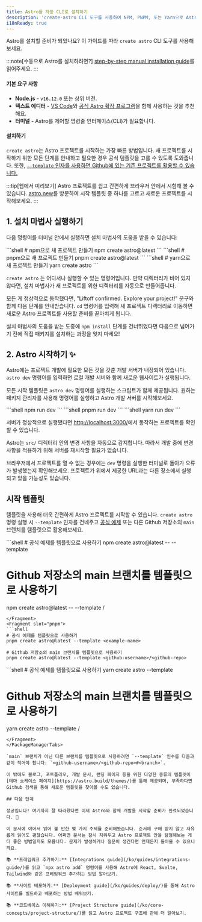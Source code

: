 ```yaml
---
title: Astro를 자동 CLI로 설치하기
description: 'create-astro CLI 도구를 사용하여 NPM, PNPM, 또는 Yarn으로 Astro 설치하기'
i18nReady: true
---
```



Astro를 설치할 준비가 되었나요? 이 가이드를 따라 `create astro` CLI 도구를 사용해보세요.

:::note[수동으로 Astro를 설치하려면?]
[step-by-step manual installation guide](/ko/install/manual/)를 읽어주세요.
:::
#### 기본 요구 사항

- **Node.js** - `v16.12.0` 또는 상위 버전.
- **텍스트 에디터** - [VS Code](https://code.visualstudio.com/)와 [공식 Astro 확장 프로그램](https://marketplace.visualstudio.com/items?itemName=astro-build.astro-vscode)을 함께 사용하는 것을 추천해요.
- **터미널** - Astro를 제어할 명령줄 인터페이스(CLI)가 필요합니다.

#### 설치하기

`create astro`는 Astro 프로젝트를 시작하는 가장 빠른 방법입니다. 새 프로젝트를 시작하기 위한 모든 단계를 안내하고 필요한 경우 공식 템플릿을 고를 수 있도록 도와줍니다. 또한, [`--template` 인자를 사용하면 Github에 있는 기존 프로젝트를 활용할 수 있습니다.](#시작-템플릿)

:::tip[웹에서 미리보기]
Astro 프로젝트를 쉽고 간편하게 브라우저 안에서 시험해 볼 수 있습니다. [astro.new](https://astro.new/)를 방문하여 시작 템플릿 중 하나를 고르고 새로운 프로젝트를 시작해보세요.
:::

## 1. 설치 마법사 실행하기

다음 명령어를 터미널 안에서 실행하면 설치 마법사의 도움을 받을 수 있습니다:

<PackageManagerTabs>
  <Fragment slot="npm">
  ```shell
  # npm으로 새 프로젝트 만들기
  npm create astro@latest
  ```
  </Fragment>
  <Fragment slot="pnpm">
  ```shell
  # pnpm으로 새 프로젝트 만들기
  pnpm create astro@latest
  ```
  </Fragment>
  <Fragment slot="yarn">
  ```shell
  # yarn으로 새 프로젝트 만들기
  yarn create astro
  ```
  </Fragment>
</PackageManagerTabs>

`create astro` 는 어디서나 실행할 수 있는 명령어입니다. 만약 디렉터리가 비어 있지 않다면, 설치 마법사가 새 프로젝트를 위한 디렉터리를 자동으로 만들어줍니다.

모든 게 정상적으로 동작했다면, "Liftoff confirmed. Explore your project!" 문구와 함께 다음 단계를 안내받습니다. `cd` 명령어를 입력해 새 프로젝트 디렉터리로 이동하면 새로운 Astro 프로젝트를 사용할 준비를 끝마치게 됩니다.

설치 마법사의 도움을 받는 도중에 `npm install` 단계를 건너뛰었다면 다음으로 넘어가기 전에 직접 패키지를 설치하는 과정을 잊지 마세요!

## 2. Astro 시작하기 ✨

Astro에는 프로젝트 개발에 필요한 모든 것을 갖춘 개발 서버가 내장되어 있습니다. `astro dev` 명령어를 입력하면 로컬 개발 서버와 함께 새로운 웹사이트가 실행됩니다.

모든 시작 템플릿은 `astro dev` 명령어를 실행하는 스크립트가 함께 제공됩니다. 원하는 패키지 관리자를 사용해 명령어를 실행하고 Astro 개발 서버를 시작해보세요.

<PackageManagerTabs>
  <Fragment slot="npm">
  ```shell
  npm run dev
  ```
  </Fragment>
  <Fragment slot="pnpm">
  ```shell
  pnpm run dev
  ```
  </Fragment>
  <Fragment slot="yarn">
  ```shell
  yarn run dev
  ```
  </Fragment>
</PackageManagerTabs>


서버가 정상적으로 실행됐다면 [http://localhost:3000/](http://localhost:3000/)에서 동작하는 프로젝트를 확인할 수 있습니다.

Astro는 `src/` 디렉터리 안의 변경 사항을 자동으로 감지합니다. 따라서 개발 중에 변경 사항을 적용하기 위해 서버를 재시작할 필요가 없습니다.

브라우저에서 프로젝트를 열 수 없는 경우에는 `dev` 명령을 실행한 터미널로 돌아가 오류가 발생했는지 확인해보세요. 프로젝트가 위에서 제공한 URL과는 다른 장소에서 실행되고 있을 가능성도 있습니다.

## 시작 템플릿

템플릿을 사용해 더욱 간편하게 Astro 프로젝트를 시작할 수 있습니다. `create astro` 명령 실행 시 `--template` 인자를 건네주고 [공식 예제](https://github.com/withastro/astro/tree/main/examples) 또는 다른 Github 저장소의 `main` 브랜치를 템플릿으로 활용해보세요.

<PackageManagerTabs>
  <Fragment slot="npm">
  ```shell
  # 공식 예제를 템플릿으로 사용하기
  npm create astro@latest -- --template <example-name>

  # Github 저장소의 main 브랜치를 템플릿으로 사용하기
  npm create astro@latest -- --template <github-username>/<github-repo>
  ```
  </Fragment>
  <Fragment slot="pnpm">
  ```shell
  # 공식 예제를 템플릿으로 사용하기
  pnpm create astro@latest --template <example-name>
  
  # Github 저장소의 main 브랜치를 템플릿으로 사용하기
  pnpm create astro@latest --template <github-username>/<github-repo>
  ```
  </Fragment>
  <Fragment slot="yarn">
  ```shell
  # 공식 예제를 템플릿으로 사용하기
  yarn create astro --template <example-name>
  
  # Github 저장소의 main 브랜치를 템플릿으로 사용하기
  yarn create astro --template <github-username>/<github-repo>
  ```
  </Fragment>
</PackageManagerTabs>

`main` 브랜치가 아닌 다른 브랜치를 템플릿으로 사용하려면 `--template` 인수를 다음과 같이 적어야 합니다: `<github-username>/<github-repo>#<branch>`.

이 밖에도 블로그, 포트폴리오, 개발 문서, 랜딩 페이지 등을 위한 다양한 종류의 템플릿이 [테마 쇼케이스 페이지](https://astro.build/themes/)를 통해 제공되며, 부족하다면 Github 검색을 통해 새로운 템플릿을 찾아볼 수도 있습니다.

## 다음 단계

성공입니다! 여기까지 잘 따라왔다면 이제 Astro와 함께 개발을 시작할 준비가 완료되었습니다. 🎉

이 문서에 이어서 읽어 볼 만한 몇 가지 주제를 준비해봤습니다. 순서에 구애 받지 않고 자유롭게 읽어도 괜찮습니다. 어쩌면 문서는 잠시 치워두고 Astro 프로젝트 안을 탐험해보는 게 더 좋은 방법일지도 모릅니다. 문제가 발생하거나 질문이 생긴다면 언제든지 돌아올 수 있으니까요.

📚 **프레임워크 추가하기:** [Integrations guide](/ko/guides/integrations-guide/)를 읽고 `npx astro add` 명령어를 사용해 Astro에 React, Svelte, Tailwind와 같은 프레임워크 추가하는 방법 알아보기.

📚 **사이트 배포하기:** [Deployment guide](/ko/guides/deploy/)를 통해 Astro 사이트를 빌드하고 배포하는 방법 배워보기.

📚 **코드베이스 이해하기:** [Project Structure guide](/ko/core-concepts/project-structure/)를 읽고 Astro 프로젝트 구조에 관해 더 알아보기.
